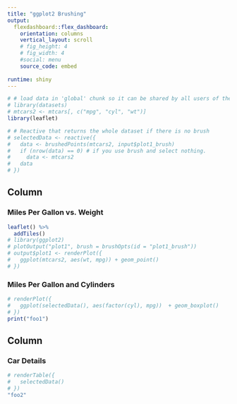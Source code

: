 ```yaml
---
title: "ggplot2 Brushing"
output: 
  flexdashboard::flex_dashboard:
    orientation: columns
    vertical_layout: scroll
    # fig_height: 4
    # fig_width: 4
    #social: menu
    source_code: embed
   
runtime: shiny
---
```


```r
# # load data in 'global' chunk so it can be shared by all users of the dashboard
# library(datasets)
# mtcars2 <- mtcars[, c("mpg", "cyl", "wt")]
library(leaflet)
```


```r


# # Reactive that returns the whole dataset if there is no brush
# selectedData <- reactive({
#   data <- brushedPoints(mtcars2, input$plot1_brush)
#   if (nrow(data) == 0) # if you use brush and select nothing.
#     data <- mtcars2
#   data
# })
```

<!-- Column {data-width=650} -->
Column
-----------------------------------------------------------------------

<!-- ### Miles Per Gallon vs. Weight {data-width=600} -->
### Miles Per Gallon vs. Weight

```r
leaflet() %>%
  addTiles()
# library(ggplot2)
# plotOutput("plot1", brush = brushOpts(id = "plot1_brush"))
# output$plot1 <- renderPlot({
#   ggplot(mtcars2, aes(wt, mpg)) + geom_point()
# })

```

<!-- ### Miles Per Gallon and Cylinders {data-width=400} -->
### Miles Per Gallon and Cylinders
```r
# renderPlot({
#   ggplot(selectedData(), aes(factor(cyl), mpg))  + geom_boxplot()
# })
print("foo1")
```

Column {data-width=350}
-----------------------------------------------------------------------

<!-- ### Car Details {data-width=400} -->
### Car Details
```r
# renderTable({
#   selectedData()
# })
"foo2"
```
